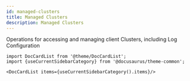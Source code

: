 ```yaml
---
id: managed-clusters
title: Managed Clusters
description: Managed Clusters
---
```




Operations for accessing and managing client Clusters, including Log Configuration



```mdx-code-block
import DocCardList from '@theme/DocCardList';
import {useCurrentSidebarCategory} from '@docusaurus/theme-common';

<DocCardList items={useCurrentSidebarCategory().items}/>
```
      